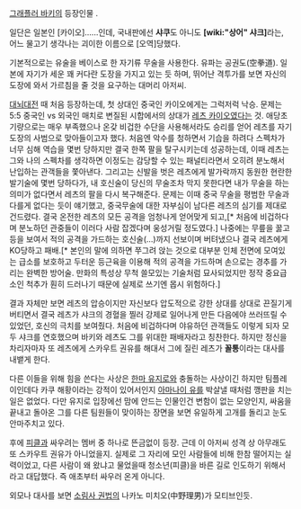 [[그래플러 바키]]의 등장인물
.

일단은 일본인 [카이오]......인데, 국내판에선 '''샤쿠'''도 아니도  '''[wiki:"상어" 샤크]'''라는, 어느 물고기 생각나는 괴이한 이름으로 [오역]당했다.

기본적으로는 유술을 베이스로 한 자기류 무술을 사용한다. 유파는 공권도(空拳道). 일본에 자기가 세운 꽤 커다란 도장을 가지고 있는 듯 하며, 뛰어난 격투가를 보면 자신의 도장에 와서 가르침을 줄 것을 요구하는 대머리 아저씨.

[[대뇌대전]] 때 처음 등장하는데, 첫 상대인 중국인 카이오에게는 그럭저럭 낙승. 문제는 5:5 중국인 vs 외국인 매치로 변질된 시합에서의 상대가 [[레츠 카이오]]였다는 것. 애당초 기량으로는 매우 부족했으나 온갖 비겁한 수단을 사용해서라도 승리를 얻어 레츠를 자기 도장의 사범으로 맞아들이고자 했다. 처음엔 악수를 청하면서 기습을 하려다 스펙차가 너무 심해 역습을 몇번 당하지만 결국 한쪽 팔을 탈구시키는데 성공하는데, 이때 레츠는 그와 나의 스펙차를 생각하면 이정도는 감당할 수 있는 패널티라면서 오히려 분노해서 난입하는 관객들을 쫓아낸다. 그리고는 신발을 벗은 레츠에게 발가락까지 동원한 현란한 발기술에 몇번 당하다가, 내 호신술이 당신의 무술조차 막지 못한다면 내가 무술을 하는 의미가 없다면서 레츠의 팔을 다시 복구해준다. 문제는 이때 중국 무술을 평범한 무술과 다를게 없다는 듯이 얘기했고, 중국무술에 대한 자부심이 남다른 레츠의 심기를 제대로 건드렸다. 결국 온전한 레츠의 모든 공격을 엄청나게 얻어맞게 되고,[* 처음에 비겁하다며 분노하던 관중들이 이러다 사람 잡겠다며 웅성거릴 정도였다.] 나중에는 무릎을 꿇고 등을 보여서 적의 공격을 가드하는 호신술(...)까지 선보이며 버텨냈으나 결국 레츠에게 KO당하고 패배.[* 본인의 말에 의하면 쭈그려 앉는 것으로 대부분 인체 전면에 모여있는 급소를 보호하고 두터운 등근육을 이용해 적의 공격을 가드하며 손으로는 경추를 가리는 완벽한 방어술. 만화의 특성상 무척 쓸모있는 기술처럼 묘사되었지만 정작 중요급소인 척추가 훤히 드러나기 때문에 실제로 쓰기엔 몹시 위험하다.]

결과 자체만 보면 레츠의 압승이지만 자신보다 압도적으로 강한 상대를 상대로 끈질기게 버티면서 결국 레츠가 샤크의 경혈을 찔러 강제로 일어나게 만든 다음에야 쓰러뜨릴 수 있었던, 호신의 극치를 보여줬다. 처음에 비겁하다며 야유하던 관객들도 이렇게 되자 모두 샤크를 연호했으며 바키와 레츠도 그를 위대한 패배자라고 칭찬한다. 하지만 정신을 차리자마자 또 레츠에게 스카우트 권유를 해대서 그에 질린 레츠가 '''꼴통'''이라는 대사를 내뱉게 한다.

다른 이들을 위해 힘을 쓴다는 사상은 [[한마 유지로]]와 충돌하는 사상이긴 하지만 팀플레이인데다 카쿠 해황이라는 강적이 있어서인지 [[아마나이 유]]를 박살낼 때처럼 깽판을 치는 일은 없었다. 다만 유지로 입장에선 맘에 안드는 인물인건 변함이 없는 모양인지, 싸움을 끝내고 돌아온 그를 다른 팀원들이 맞이하는 장면을 보면 유일하게 고개를 돌리고 눈도 안마주치고 있다.

후에 [[피클]]과 싸우려는 멤버 중 하나로 뜬금없이 등장. 근데 이 아저씨 성격 상 아무래도 또 스카우트 권유가 아니었을지. 실제로 그 자리에 모인 사람들에 비해 한참 떨어지는 실력이었고, 다른 사람이 왜 왔냐고 물었을때 청소년(피클)을 바른 길로 인도하기 위해서라고 대답했다. 즉 애초부터 싸우러 온게 아니다.

외모나 대사를 보면 [[소림사 권법]]의 나카노 미치오(中野理男)가 모티브인듯.
